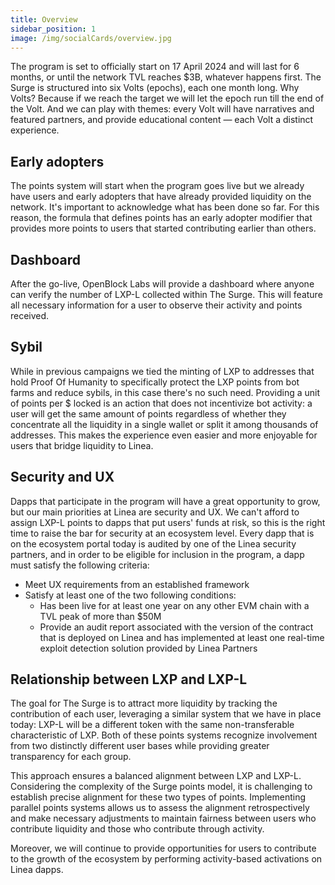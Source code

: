 ```yaml
---
title: Overview
sidebar_position: 1
image: /img/socialCards/overview.jpg
---
```


The program is set to officially start on 17 April 2024 and will last for 6 months, or until the 
network TVL reaches $3B, whatever happens first. The Surge is structured into six Volts (epochs),
each one month long. Why Volts? Because if we reach the target we will let the epoch run till 
the end of the Volt. And we can play with themes: every Volt will have narratives and featured 
partners, and provide educational content — each Volt a distinct experience.

## Early adopters

The points system will start when the program goes live but we already have users and early 
adopters that have already provided liquidity on the network. It's important to acknowledge what 
has been done so far. For this reason, the formula that defines points has an early adopter 
modifier that provides more points to users that started contributing earlier than others.

## Dashboard

After the go-live, OpenBlock Labs will provide a dashboard where anyone can verify the number 
of LXP-L collected within The Surge. This will feature all necessary information for a user to 
observe their activity and points received.

## Sybil

While in previous campaigns we tied the minting of LXP to addresses that hold Proof Of Humanity 
to specifically protect the LXP points from bot farms and reduce sybils, in this case there's 
no such need. Providing a unit of points per $ locked is an action that does not incentivize bot 
activity: a user will get the same amount of points regardless of whether they concentrate all 
the liquidity in a single wallet or split it among thousands of addresses. This makes the 
experience even easier and more enjoyable for users that bridge liquidity to Linea.

## Security and UX

Dapps that participate in the program will have a great opportunity to grow, but our main 
priorities at Linea are security and UX. We can't afford to assign LXP-L points to dapps that 
put users' funds at risk, so this is the right time to raise the bar for security at an ecosystem 
level. Every dapp that is on the ecosystem portal today is audited by one of the Linea security 
partners, and in order to be eligible for inclusion in the program, a dapp must satisfy the 
following criteria:

- Meet UX requirements from an established framework
- Satisfy at least one of the two following conditions:
    - Has been live for at least one year on any other EVM chain with a TVL peak of more than $50M
    - Provide an audit report associated with the version of the contract that is deployed on 
    Linea and has implemented at least one real-time exploit detection solution provided by 
    Linea Partners

## Relationship between LXP and LXP-L

The goal for The Surge is to attract more liquidity by tracking the contribution of each user, 
leveraging a similar system that we have in place today: LXP-L will be a different token with 
the same non-transferable characteristic of LXP. Both of these points systems recognize involvement 
from two distinctly different user bases while providing greater transparency for each group.

This approach ensures a balanced alignment between LXP and LXP-L. Considering the complexity 
of the Surge points model, it is challenging to establish precise alignment for these two types 
of points. Implementing parallel points systems allows us to assess the alignment retrospectively
and make necessary adjustments to maintain fairness between users who contribute liquidity 
and those who contribute through activity.

Moreover, we will continue to provide opportunities for users to contribute to the growth of 
the ecosystem by performing activity-based activations on Linea dapps.
